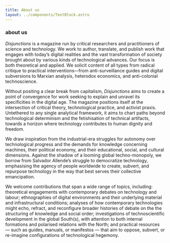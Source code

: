 ```yaml
---
title: About us
layout: ../components/TextBlock.astro
---
```


### about us 

*Disjunctions* is a magazine run by critical researchers and practitioners of science and technology. We work to author, translate, and publish work that engages with today’s digital realities and the vast transformation of society brought about by various kinds of technological advances. Our focus is both theoretical and applied. We solicit content of all types from radical critique to practical interventions—from anti-surveillance guides and digital subversions to Marxian analysis, heterodox economics, and anti-colonial technoscience.

Without positing a clear break from capitalism, *Disjunctions* aims to create a point of convergence for work seeking to explain and unravel its specificities in the digital age. The magazine positions itself at the intersection of critical theory, technological practice, and activist praxis. Untethered to any single analytical framework, it aims to chart paths beyond technological determinism and the fetishisation of technical artifacts, towards a horizon where technology contributes to human dignity and freedom.

We draw inspiration from the industrial-era struggles for autonomy over technological progress and the demands for knowledge concerning machines, their political economy, and their educational, social, and cultural dimensions.  Against the shadow of a looming global techno-monopoly, we borrow from Salvador Allende’s struggle to democratize technology, emphasising the agency of people worldwide to create, subvert, and repurpose technology in the way that best serves their collective emancipation.

We welcome contributions that span a wide range of topics, including: theoretical engagements with contemporary debates on technology and labour; ethnographies of digital environments and their underlying material and infrastructural conditions; analyses of how contemporary technologies might echo, refract, and reconfigure broader histories of debate on the the structuring of knowledge and social order; investigations of technoscientific development in the global South(s), with attention to both internal formations and polarised relations with the North; and practical resources — such as guides, manuals, or manifestos — that aim to oppose, subvert, or re-imagine configurations of technological hegemony.


